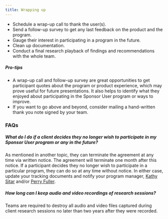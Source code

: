 ```yaml
---
title: Wrapping up
---
```


- Schedule a wrap-up call to thank the user(s).
- Send a follow-up survey to get any last feedback on the product and the program.
- Gauge their interest in participating in a program in the future.
- Clean up documentation.
- Conduct a final research playback of findings and recommendations with the whole team.

##### Pro-tips

- A wrap-up call and follow-up survey are great opportunities to get participant quotes about the program or product experience, which may prove useful for future presentations. It also helps to identify what they enjoyed about participating in the Sponsor User program or ways to improve.
- If you want to go above and beyond, consider mailing a hand-written thank you note signed by your team.

### FAQs

##### What do I do if a client decides they no longer wish to participate in my Sponsor User program or any in the future?

As mentioned in another topic, they can terminate the agreement at any time via written notice. The agreement will terminate one month after this notice. If a participant decides they no longer wish to participate in a particular program, they can do so at any time without notice. In either case, update your tracking documents and notify your program manager, [Kathy Sitar](mailto:sitar@us.ibm.com) and/or [Perry Fuller](mailto:rpfuller@ca.ibm.com).

##### How long can I keep audio and video recordings of research sessions?

Teams are required to destroy all audio and video files captured during client research sessions no later than two years after they were recorded.
